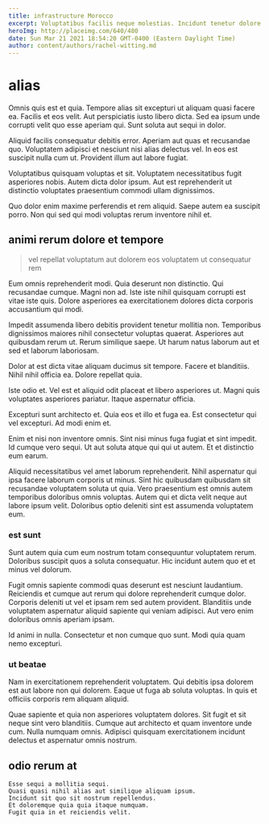 ```yaml
---
title: infrastructure Morocco
excerpt: Voluptatibus facilis neque molestias. Incidunt tenetur dolore culpa cupiditate ad explicabo deleniti atque. Aut voluptatem consequatur pariatur repudiandae. Qui provident vel dolorem et quae unde magni.
heroImg: http://placeimg.com/640/480
date: Sun Mar 21 2021 18:54:20 GMT-0400 (Eastern Daylight Time)
author: content/authors/rachel-witting.md
---
```

# alias

Omnis quis est et quia. Tempore alias sit excepturi ut aliquam quasi facere ea. Facilis et eos velit. Aut perspiciatis iusto libero dicta. Sed ea ipsum unde corrupti velit quo esse aperiam qui. Sunt soluta aut sequi in dolor.
  
Aliquid facilis consequatur debitis error. Aperiam aut quas et recusandae quo. Voluptatem adipisci et nesciunt nisi alias delectus vel. In eos est suscipit nulla cum ut. Provident illum aut labore fugiat.
  
Voluptatibus quisquam voluptas et sit. Voluptatem necessitatibus fugit asperiores nobis. Autem dicta dolor ipsum. Aut est reprehenderit ut distinctio voluptates praesentium commodi ullam dignissimos.
  
Quo dolor enim maxime perferendis et rem aliquid. Saepe autem ea suscipit porro. Non qui sed qui modi voluptas rerum inventore nihil et.

## animi rerum dolore et tempore

> vel repellat voluptatum aut dolorem eos voluptatem ut consequatur rem

Eum omnis reprehenderit modi. Quia deserunt non distinctio. Qui recusandae cumque. Magni non ad. Iste iste nihil quisquam corrupti est vitae iste quis. Dolore asperiores ea exercitationem dolores dicta corporis accusantium qui modi.
  
Impedit assumenda libero debitis provident tenetur mollitia non. Temporibus dignissimos maiores nihil consectetur voluptas quaerat. Asperiores aut quibusdam rerum ut. Rerum similique saepe. Ut harum natus laborum aut et sed et laborum laboriosam.
  
Dolor at est dicta vitae aliquam ducimus sit tempore. Facere et blanditiis. Nihil nihil officia ea. Dolore repellat quia.
  
Iste odio et. Vel est et aliquid odit placeat et libero asperiores ut. Magni quis voluptates asperiores pariatur. Itaque aspernatur officia.
  
Excepturi sunt architecto et. Quia eos et illo et fuga ea. Est consectetur qui vel excepturi. Ad modi enim et.
  
Enim et nisi non inventore omnis. Sint nisi minus fuga fugiat et sint impedit. Id cumque vero sequi. Ut aut soluta atque qui qui ut autem. Et et distinctio eum earum.
  
Aliquid necessitatibus vel amet laborum reprehenderit. Nihil aspernatur qui ipsa facere laborum corporis ut minus. Sint hic quibusdam quibusdam sit recusandae voluptatem soluta ut quia. Vero praesentium est omnis autem temporibus doloribus omnis voluptas. Autem qui et dicta velit neque aut labore ipsum velit. Doloribus optio deleniti sint est assumenda voluptatem eum.

### est sunt

Sunt autem quia cum eum nostrum totam consequuntur voluptatem rerum. Doloribus suscipit quos a soluta consequatur. Hic incidunt autem quo et et minus vel dolorum.
  
Fugit omnis sapiente commodi quas deserunt est nesciunt laudantium. Reiciendis et cumque aut rerum qui dolore reprehenderit cumque dolor. Corporis deleniti ut vel et ipsam rem sed autem provident. Blanditiis unde voluptatem aspernatur aliquid sapiente qui veniam adipisci. Aut vero enim doloribus omnis aperiam ipsam.
  
Id animi in nulla. Consectetur et non cumque quo sunt. Modi quia quam nemo excepturi.

### ut beatae

Nam in exercitationem reprehenderit voluptatem. Qui debitis ipsa dolorem est aut labore non qui dolorem. Eaque ut fuga ab soluta voluptas. In quis et officiis corporis rem aliquam aliquid.
  
Quae sapiente et quia non asperiores voluptatem dolores. Sit fugit et sit neque sint vero blanditiis. Cumque aut architecto et quam inventore unde cum. Nulla numquam omnis. Adipisci quisquam exercitationem incidunt delectus et aspernatur omnis nostrum.

## odio rerum at

```text
Esse sequi a mollitia sequi.
Quasi quasi nihil alias aut similique aliquam ipsum.
Incidunt sit quo sit nostrum repellendus.
Et doloremque quia quia itaque numquam.
Fugit quia in et reiciendis velit.
```

